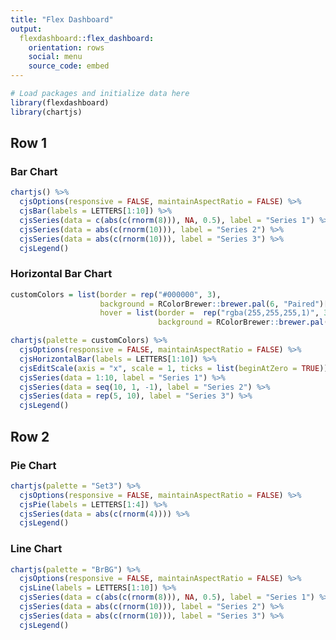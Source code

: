 ```yaml
---
title: "Flex Dashboard"
output: 
  flexdashboard::flex_dashboard:
    orientation: rows
    social: menu
    source_code: embed
---
```


```r
# Load packages and initialize data here
library(flexdashboard)
library(chartjs)
```

Row 1
-------------------------------------

### Bar Chart

```r
chartjs() %>%
  cjsOptions(responsive = FALSE, maintainAspectRatio = FALSE) %>% 
  cjsBar(labels = LETTERS[1:10]) %>%
  cjsSeries(data = c(abs(c(rnorm(8))), NA, 0.5), label = "Series 1") %>%
  cjsSeries(data = abs(c(rnorm(10))), label = "Series 2") %>%
  cjsSeries(data = abs(c(rnorm(10))), label = "Series 3") %>% 
  cjsLegend()
```


### Horizontal Bar Chart

```r
customColors = list(border = rep("#000000", 3),
                    background = RColorBrewer::brewer.pal(6, "Paired")[c(3, 5, 1)],
                    hover = list(border =  rep("rgba(255,255,255,1)", 3),
                                 background = RColorBrewer::brewer.pal(6, "Paired")[c(4, 6, 2)]))

chartjs(palette = customColors) %>%
  cjsOptions(responsive = FALSE, maintainAspectRatio = FALSE) %>% 
  cjsHorizontalBar(labels = LETTERS[1:10]) %>%
  cjsEditScale(axis = "x", scale = 1, ticks = list(beginAtZero = TRUE)) %>% 
  cjsSeries(data = 1:10, label = "Series 1") %>%
  cjsSeries(data = seq(10, 1, -1), label = "Series 2") %>%
  cjsSeries(data = rep(5, 10), label = "Series 3") %>% 
  cjsLegend()
```

Row 2
-------------------------------------

### Pie Chart

```r
chartjs(palette = "Set3") %>%
  cjsOptions(responsive = FALSE, maintainAspectRatio = FALSE) %>% 
  cjsPie(labels = LETTERS[1:4]) %>%
  cjsSeries(data = abs(c(rnorm(4)))) %>% 
  cjsLegend()
```


### Line Chart

```r
chartjs(palette = "BrBG") %>%
  cjsOptions(responsive = FALSE, maintainAspectRatio = FALSE) %>% 
  cjsLine(labels = LETTERS[1:10]) %>%
  cjsSeries(data = c(abs(c(rnorm(8))), NA, 0.5), label = "Series 1") %>%
  cjsSeries(data = abs(c(rnorm(10))), label = "Series 2") %>%
  cjsSeries(data = abs(c(rnorm(10))), label = "Series 3") %>% 
  cjsLegend()
```
